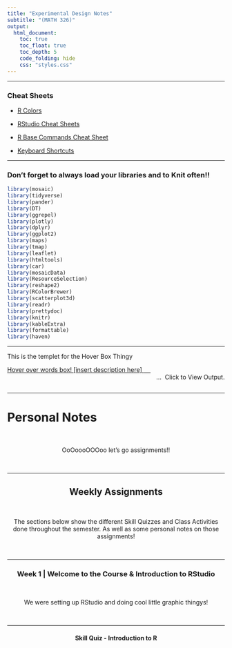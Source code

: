 ```yaml
---
title: "Experimental Design Notes"
subtitle: "(MATH 326)"
output:
  html_document:
    toc: true
    toc_float: true
    toc_depth: 5
    code_folding: hide
    css: "styles.css"
---
```

<script type="text/javascript">
 function showhide(id) {
    var e = document.getElementById(id);
    e.style.display = (e.style.display == 'block') ? 'none' : 'block';
 }
 
 function openTab(evt, tabName) {
    var i, tabcontent, tablinks;
    tabcontent = document.getElementsByClassName("tabcontent");
    for (i = 0; i < tabcontent.length; i++) {
        tabcontent[i].style.display = "none";
    }
    tablinks = document.getElementsByClassName("tablinks");
    for (i = 0; i < tablinks.length; i++) {
        tablinks[i].className = tablinks[i].className.replace(" active", "");
    }
    document.getElementById(tabName).style.display = "block";
    evt.currentTarget.className += " active";
}
 
</script>


***

### Cheat Sheets

* [R Colors](http://www.stat.columbia.edu/~tzheng/files/Rcolor.pdf)

* [RStudio Cheat Sheets](https://www.rstudio.com/resources/cheatsheets/)

* [R Base Commands Cheat Sheet](https://iqss.github.io/dss-workshops/R/Rintro/base-r-cheat-sheet.pdf)

* [Keyboard Shortcuts](https://support.rstudio.com/hc/en-us/articles/200711853-Keyboard-Shortcuts)

***



### Don't forget to always load your libraries and to Knit often!!

```r
library(mosaic)
library(tidyverse)
library(pander)
library(DT)
library(ggrepel)
library(plotly)
library(dplyr)
library(ggplot2)
library(maps)
library(tmap)
library(leaflet)
library(htmltools)
library(car)
library(mosaicData)
library(ResourceSelection)
library(reshape2)
library(RColorBrewer)
library(scatterplot3d)
library(readr)
library(prettydoc)
library(knitr)
library(kableExtra)
library(formattable)
library(haven)

```

***



This is the templet for the Hover Box Thingy

<a href="javascript:showhide('SampleHover')">
<div class="hoverchunk">
<span class="tooltipr">
Hover over words box!
  <span class="tooltiprtext">
  [insert description here]
  </span></span><span class="tooltipr">
&nbsp;&nbsp;&nbsp;&nbsp;  
</span><span class="tooltipr" style="float:right;">
&nbsp;...&nbsp; 
  <span class="tooltiprtext">Click to View Output.</span>
</span>
</div>
</a>
<div id="SampleHover" style="display:none;">

There are three parts to the help box: 

(1) <u>The starter code</u>

< a href="javascript:showhide('[**Insert classifying name**]')">
< div class="hoverchunk" >


<br>

(2) <u>The description code</u>
- This is the pattern of the reoccurring code that you need to look out for when writing in the help box descriptions! 

< span class="tooltipr" >
[**What shows up in the box**]
  < span class="tooltiprtext" >
  [**The description that shows up when you hover**]
  < /span>< /span >
  
<br>

(3) <u>The ending code</u>
- the r chunk you put right after will then show up after you click the help box!

& nbsp;& nbsp;& nbsp;& nbsp;  
< span class="tooltiprtext" >Press Enter to run the code. </span >
< /span><span class="tooltipr" style="float:right;" >
& nbsp;...& nbsp; 
  < span class="tooltiprtext" >Click to View Output.< /span >
< /span >
< /div >
< /a >
< div id="[**The classifying name that you put in the starter code!**]" style="display:none;" >

*When using, make sure you fix all the spaces when using and use "< /div >" to show where the drop down is meant to end! 

<br>


</div>

<br>

***


# Personal Notes

<br>

<center>

OoOoooOOOoo let's go assignments!!
</div>


<br>

***

## Weekly Assignments

<br>

The sections below show the different Skill Quizzes and Class Activities done throughout the semester. 
As well as some personal notes on those assignments!
</div>
 

<br>

***

### Week 1 | Welcome to the Course & Introduction to RStudio

<br>


We were setting up RStudio and doing cool little graphic thingys! 

<br>

***

#### Skill Quiz - Introduction to R 
